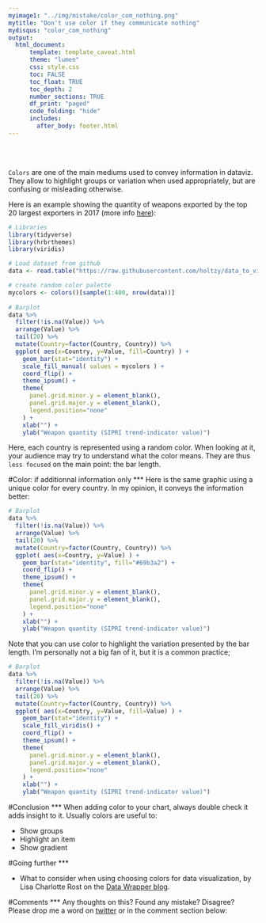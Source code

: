 ```yaml
---
myimage1: "../img/mistake/color_com_nothing.png"
mytitle: "Don't use color if they communicate nothing"
mydisqus: "color_com_nothing"
output:
  html_document:
      template: template_caveat.html
      theme: "lumen"
      css: style.css
      toc: FALSE
      toc_float: TRUE
      toc_depth: 2
      number_sections: TRUE
      df_print: "paged"
      code_folding: "hide"
      includes: 
        after_body: footer.html
---
```


<br><br>
<div class="mycontent">

`Colors` are one of the main mediums used to convey information in dataviz. They allow to highlight groups or variation when used appropriately, but are confusing or misleading otherwise.

Here is an example showing the quantity of weapons exported by the top 20 largest exporters in 2017 (more info [here](http://www.data-to-viz.com/story/OneNumOneCat.html)):

```r
# Libraries
library(tidyverse)
library(hrbrthemes)
library(viridis)

# Load dataset from github
data <- read.table("https://raw.githubusercontent.com/holtzy/data_to_viz/master/Example_dataset/7_OneCatOneNum.csv", header=TRUE, sep=",")

# create random color palette
mycolors <- colors()[sample(1:400, nrow(data))]
  
# Barplot
data %>%
  filter(!is.na(Value)) %>%
  arrange(Value) %>%
  tail(20) %>%
  mutate(Country=factor(Country, Country)) %>%
  ggplot( aes(x=Country, y=Value, fill=Country) ) +
    geom_bar(stat="identity") +
    scale_fill_manual( values = mycolors ) +
    coord_flip() +
    theme_ipsum() +
    theme(
      panel.grid.minor.y = element_blank(),
      panel.grid.major.y = element_blank(),
      legend.position="none"
    ) +
    xlab("") +
    ylab("Weapon quantity (SIPRI trend-indicator value)")
```

Here, each country is represented using a random color. When looking at it, your audience may try to understand what the color means. They are thus `less focused` on the main point: the bar length.


#Color: if additionnal information only
***
Here is the same graphic using a unique color for every country. In my opinion, it conveys the information better:
```r
# Barplot
data %>%
  filter(!is.na(Value)) %>%
  arrange(Value) %>%
  tail(20) %>%
  mutate(Country=factor(Country, Country)) %>%
  ggplot( aes(x=Country, y=Value) ) +
    geom_bar(stat="identity", fill="#69b3a2") +
    coord_flip() +
    theme_ipsum() +
    theme(
      panel.grid.minor.y = element_blank(),
      panel.grid.major.y = element_blank(),
      legend.position="none"
    ) +
    xlab("") +
    ylab("Weapon quantity (SIPRI trend-indicator value)")
```

Note that you can use color to highlight the variation presented by the bar length. I'm personally not a big fan of it, but it is a common practice;

```r
# Barplot
data %>%
  filter(!is.na(Value)) %>%
  arrange(Value) %>%
  tail(20) %>%
  mutate(Country=factor(Country, Country)) %>%
  ggplot( aes(x=Country, y=Value, fill=Value) ) +
    geom_bar(stat="identity") +
    scale_fill_viridis() +
    coord_flip() +
    theme_ipsum() +
    theme(
      panel.grid.minor.y = element_blank(),
      panel.grid.major.y = element_blank(),
      legend.position="none"
    ) +
    xlab("") +
    ylab("Weapon quantity (SIPRI trend-indicator value)")
```


#Conclusion
***
When adding color to your chart, always double check it adds insight to it. Usually colors are useful to:

- Show groups
- Highlight an item
- Show gradient



#Going further
***

- What to consider when using choosing colors for data visualization, by Lisa Charlotte Rost on the [Data Wrapper blog](https://blog.datawrapper.de/colors/).


#Comments
***
Any thoughts on this? Found any mistake? Disagree? Please drop me a word on [twitter](https://twitter.com/R_Graph_Gallery) or in the comment section below:
<br>



</div>









